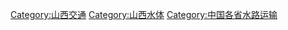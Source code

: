 [[Category:山西交通|Category:山西交通]]
[[Category:山西水体|Category:山西水体]]
[[Category:中国各省水路运输|Category:中国各省水路运输]]